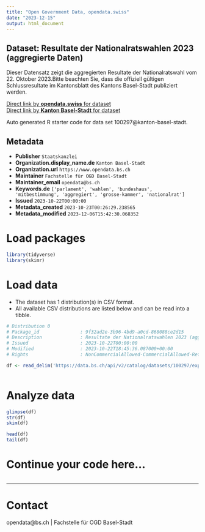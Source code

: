 ```yaml
---
title: "Open Government Data, opendata.swiss"
date: "2023-12-15"
output: html_document
---
```


## Dataset: Resultate der Nationalratswahlen 2023 (aggregierte Daten)

Dieser Datensatz zeigt die aggregierten Resultate der Nationalratswahl vom 22. Oktober 2023.Bitte beachten Sie, dass die offiziell gültigen Schlussresultate im Kantonsblatt des Kantons Basel-Stadt publiziert werden.

[Direct link by **opendata.swiss** for dataset](https://opendata.swiss/de/dataset/resultate-der-nationalratswahlen-2023-aggregierte-daten)<br>
[Direct link by **Kanton Basel-Stadt** for dataset](https://data.bs.ch/explore/dataset/100297/)

Auto generated R starter code for data set 100297@kanton-basel-stadt.

## Metadata

- **Publisher** `Staatskanzlei`
- **Organization.display_name.de** `Kanton Basel-Stadt`
- **Organization.url** `https://www.opendata.bs.ch`
- **Maintainer** `Fachstelle für OGD Basel-Stadt`
- **Maintainer_email** `opendata@bs.ch`
- **Keywords.de** `['parlament', 'wahlen', 'bundeshaus', 'mitbestimmung', 'aggregiert', 'grosse-kammer', 'nationalrat']`
- **Issued** `2023-10-22T00:00:00`
- **Metadata_created** `2023-10-23T00:26:29.238565`
- **Metadata_modified** `2023-12-06T15:42:30.068352`


# Load packages

```r

library(tidyverse)
library(skimr)

```

# Load data

-   The dataset has 1 distribution(s) in CSV format.
-   All available CSV distributions are listed below and can be read into a tibble.

```r

# Distribution 0
# Package_id               : 9f32ad2e-3b96-4bd9-a0cd-868088ce2d15
# Description              : Resultate der Nationalratswahlen 2023 (aggregierte Daten) (csv)
# Issued                   : 2023-10-22T00:00:00
# Modified                 : 2023-10-22T18:45:36.087000+00:00
# Rights                   : NonCommercialAllowed-CommercialAllowed-ReferenceRequired

df <- read_delim('https://data.bs.ch/api/v2/catalog/datasets/100297/exports/csv')



```

# Analyze data

```r

glimpse(df)
str(df)
skim(df)

head(df)
tail(df)

```

# Continue your code here...

```r

```

------------------------------------------------------------------------

# Contact

opendata@bs.ch | Fachstelle für OGD Basel-Stadt
